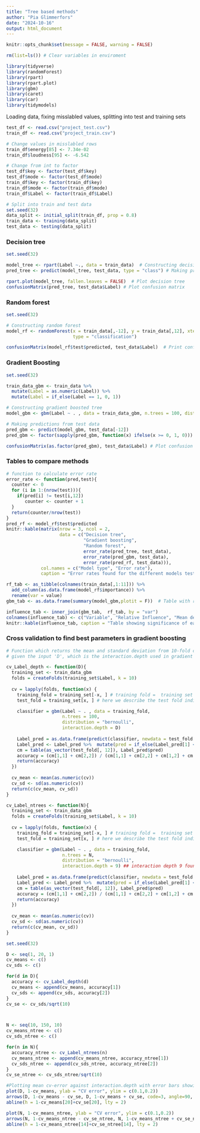 ---
title: "Tree based methods"
author: "Pia Glimmerfors"
date: "2024-10-16"
output: html_document
---

```{r, include=FALSE}
knitr::opts_chunk$set(message = FALSE, warning = FALSE)
```

```{r, include=FALSE}
rm(list=ls()) # Clear variables in enviroment

library(tidyverse)
library(randomForest)
library(rpart)
library(rpart.plot)
library(gbm)
library(caret)
library(car)
library(tidymodels)
```


Loading data, fixing misslabled values, splitting into test and training sets
```{r}
test_df <- read.csv("project_test.csv")
train_df <- read.csv("project_train.csv")

# Change values in misslabled rows
train_df$energy[85] <- 7.34e-02
train_df$loudness[95] <- -6.542

# Change from int to factor
test_df$key <- factor(test_df$key)
test_df$mode <- factor(test_df$mode)
train_df$key <- factor(train_df$key)
train_df$mode <- factor(train_df$mode)
train_df$Label <- factor(train_df$Label)

# Split into train and test data
set.seed(32)
data_split <- initial_split(train_df, prop = 0.8)
train_data <- training(data_split)
test_data <- testing(data_split)
```


### Decision tree

```{r, fig.width=11, fig.height=6}
set.seed(32)

model_tree <- rpart(Label ~., data = train_data)  # Constructing decision tree
pred_tree <- predict(model_tree, test_data, type = "class") # Making predictions on test data

rpart.plot(model_tree, fallen.leaves = FALSE)  # Plot decision tree
confusionMatrix(pred_tree, test_data$Label) # Plot confusion matrix
```


### Random forest

```{r}
set.seed(32)

# Constructing random forest
model_rf <- randomForest(x = train_data[,-12], y = train_data[,12], xtest = test_data[,-12], ytest = test_data[,12], 
                         type = "classification")

confusionMatrix(model_rf$test$predicted, test_data$Label)  # Print confusion matrix 

```


### Gradient Boosting

```{r}
set.seed(32)

train_data_gbm <- train_data %>% 
  mutate(Label = as.numeric(Label)) %>% 
  mutate(Label = if_else(Label == 1, 0, 1))

# Constructing gradient boosted tree
model_gbm <- gbm(Label ~ . , data = train_data_gbm, n.trees = 100, distribution = "bernoulli", interaction.depth = 9)  

# Making predictions from test data
pred_gbm <- predict(model_gbm, test_data[-12])
pred_gbm <- factor(sapply(pred_gbm, function(x) ifelse(x >= 0, 1, 0)))

confusionMatrix(as.factor(pred_gbm), test_data$Label) # Plot confusion matrix

```


### Tables to compare methods
```{r}
# function to calculate error rate
error_rate <- function(pred,test){
  counter <- 0
  for (i in 1:(nrow(test))){
    if(pred[i] != test[i,12])
       counter <- counter + 1
  }
  return(counter/nrow(test))
}
pred_rf <- model_rf$test$predicted
knitr::kable(matrix(nrow = 3, ncol = 2, 
                    data = c("Decision tree", 
                             "Gradient boosting", 
                             "Random forest", 
                             error_rate(pred_tree, test_data), 
                             error_rate(pred_gbm, test_data), 
                             error_rate(pred_rf, test_data))), 
             col.names = c("Model type", "Error rate"),
             caption = "Error rates found for the different models tested.")
```


```{r}
rf_tab <- as_tibble(colnames(train_data[,1:11])) %>%
  add_column(as.data.frame(model_rf$importance)) %>%
  rename(var = value)
gbm_tab <- as.data.frame(summary(model_gbm,plotit = F))  # Table with relative information of each independent variable

influence_tab <- inner_join(gbm_tab,  rf_tab, by = "var")
colnames(influence_tab) <- c("Variable", "Relative Influence", "Mean decerase gini")
knitr::kable(influence_tab, caption = "Table showing significance of each predictor in the model found through gradient boost and random forest")
```








### Cross validation to find best parameters in gradient boosting

```{r}
# Function which returns the mean and standard deviation from 10-fold cross-validation
# given the input 'D', which is the interaction.depth used in gradient boosting

cv_Label_depth <- function(D){
  training_set <- train_data_gbm
  folds = createFolds(training_set$Label, k = 10)
  
  cv = lapply(folds, function(x) {
    training_fold = training_set[-x, ] # training fold =  training set minus (-) its sub test fold
    test_fold = training_set[x, ] # here we describe the test fold individually

    classifier = gbm(Label ~ . , data = training_fold, 
                     n.trees = 100, 
                     distribution = "bernoulli", 
                     interaction.depth = D)
    
    Label_pred = as.data.frame(predict(classifier, newdata = test_fold[,-12]))
    Label_pred <- Label_pred %>%  mutate(pred = if_else(Label_pred[1] <= 0, 0 , 1))
    cm = table(as_vector(test_fold[, 12]), Label_pred$pred)
    accuracy = (cm[1,1] + cm[2,2]) / (cm[1,1] + cm[2,2] + cm[1,2] + cm[2,1])
    return(accuracy)
  })
  
  cv_mean <- mean(as.numeric(cv))
  cv_sd <- sd(as.numeric(cv))
  return(c(cv_mean, cv_sd))
}

cv_Label_ntrees <- function(N){
  training_set <- train_data_gbm
  folds = createFolds(training_set$Label, k = 10)
  
  cv = lapply(folds, function(x) {
    training_fold = training_set[-x, ] # training fold =  training set minus (-) it's sub test fold
    test_fold = training_set[x, ] # here we describe the test fold individually

    classifier = gbm(Label ~ . , data = training_fold, 
                     n.trees = N, 
                     distribution = "bernoulli", 
                     interaction.depth = 9) ## interaction depth 9 found in CV
    
    Label_pred = as.data.frame(predict(classifier, newdata = test_fold[,-12]))
    Label_pred <- Label_pred %>%  mutate(pred = if_else(Label_pred[1] <= 0, 0 , 1))
    cm = table(as_vector(test_fold[, 12]), Label_pred$pred)
    accuracy = (cm[1,1] + cm[2,2]) / (cm[1,1] + cm[2,2] + cm[1,2] + cm[2,1])
    return(accuracy)
  })
  
  cv_mean <- mean(as.numeric(cv))
  cv_sd <- sd(as.numeric(cv))
  return(c(cv_mean, cv_sd))
}

```

```{r, include = FALSE}
set.seed(32)

D <- seq(1, 20, 1)
cv_means <- c()
cv_sds <- c()

for(d in D){
  accuracy <- cv_Label_depth(d)
  cv_means <- append(cv_means, accuracy[1])
  cv_sds <- append(cv_sds, accuracy[2])
}
cv_se <- cv_sds/sqrt(10)



N <- seq(10, 150, 10)
cv_means_ntree <- c()
cv_sds_ntree <- c()

for(n in N){
  accuracy_ntree <- cv_Label_ntrees(n)
  cv_means_ntree <- append(cv_means_ntree, accuracy_ntree[1])
  cv_sds_ntree <- append(cv_sds_ntree, accuracy_ntree[2])
}
cv_se_ntree <- cv_sds_ntree/sqrt(10)
```

```{r}
#Plotting mean cv-error against interaction.depth with error bars showing standard deviation
plot(D, 1-cv_means, ylab = "CV error", ylim = c(0.1,0.2))
arrows(D, 1-cv_means - cv_se, D, 1-cv_means + cv_se, code=3, angle=90, length=0.08)
abline(h = 1-cv_means[20]+cv_se[20], lty = 2)

plot(N, 1-cv_means_ntree, ylab = "CV error", ylim = c(0.1,0.2))
arrows(N, 1-cv_means_ntree - cv_se_ntree, N, 1-cv_means_ntree + cv_se_ntree, code=3, angle=90, length=0.08)
abline(h = 1-cv_means_ntree[14]+cv_se_ntree[14], lty = 2)
```


